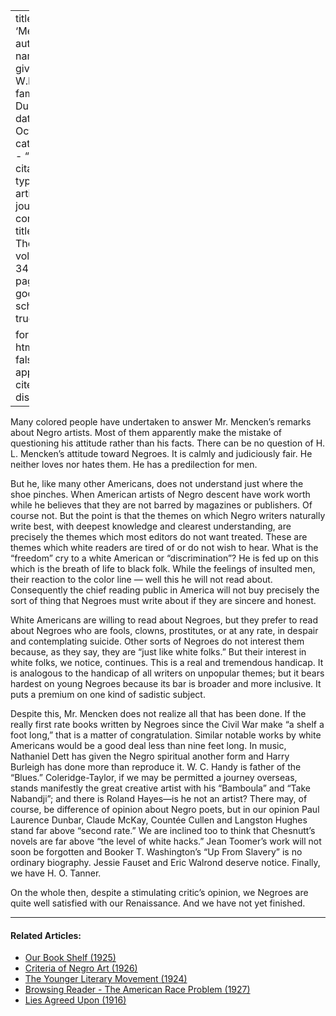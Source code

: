 
---
title: 'Mencken'
author:
  - name:
      given: W.E.B.
      family: Du Bois
date: Oct. 1927
categories: 
  - ""
citation: 
  type: article-journal
  container-title: The Crisis
  volume: 34
  issue: 8
  page: 276
google-scholar: true

format:
  html:
    toc: false
    appendix-cite-as: display
---



Many colored people have undertaken to answer Mr. Mencken's remarks about Negro artists. Most of them apparently make the mistake of questioning his attitude rather than his facts. There can be no question of H. L. Mencken's attitude toward Negroes. It is calmly and judiciously fair. He neither loves nor hates them. He has a predilection for men. 

But he, like many other Americans, does not understand just where the shoe pinches. When American artists of Negro descent have work worth while he believes that they are not barred by magazines or publishers. Of course not. But the point is that the themes on which Negro writers naturally write best, with deepest knowledge and clearest understanding, are precisely the themes which most editors do not want treated. These are themes which white readers are tired of or do not wish to hear. What is the "freedom" cry to a white American or "discrimination"? He is fed up on this which is the breath of life to black folk. While the feelings of insulted men, their reaction to the color line --- well this he will not read about. Consequently the chief reading public in America will not buy precisely the sort of thing that Negroes must write about if they are sincere and honest.

White Americans are willing to read about Negroes, but they prefer to read about Negroes who are fools, clowns, prostitutes, or at any rate, in despair and contemplating suicide. Other sorts of Negroes do not interest them because, as they say, they are "just like white folks." But their interest in white folks, we notice, continues. This is a real and tremendous handicap. It is analogous to the handicap of all writers on unpopular themes; but it bears hardest on young Negroes because its bar is broader and more inclusive. It puts a premium on one kind of sadistic subject.

Despite this, Mr. Mencken does not realize all that has been done. If the really first rate books written by Negroes since the Civil War make "a shelf a foot long," that is a matter of congratulation. Similar notable works by white Americans would be a good deal less than nine feet long. In music, Nathaniel Dett has given the Negro spiritual another form and Harry Burleigh has done more than reproduce it. W. C. Handy is father of the "Blues." Coleridge-Taylor, if we may be permitted a journey overseas, stands manifestly the great creative artist with his "Bamboula" and "Take Nabandji"; and there is Roland Hayes—is he not an artist? There may, of course, be difference of opinion about Negro poets, but in our opinion Paul Laurence Dunbar, Claude McKay, Countée Cullen and Langston Hughes stand far above "second rate." We are inclined too to think that Chesnutt's novels are far above "the level of white hacks." Jean Toomer's work will not soon be forgotten and Booker T. Washington's "Up From Slavery" is no ordinary biography. Jessie Fauset and Eric Walrond deserve notice. Finally, we have H. O. Tanner.

On the whole then, despite a stimulating critic's opinion, we Negroes are quite well satisfied with our Renaissance. And we have not yet finished. 

<!-- Similar articles start here -->

<hr>
#### Related Articles:

* [Our Book Shelf (1925)](/Volumes/31/01/our_bookshelf.html)
* [Criteria of Negro Art (1926)](/Volumes/32/06/criteria_of_negro_art.html)
* [The Younger Literary Movement (1924)](/Volumes/27/04/younger_movement.html)
* [Browsing Reader - The American Race Problem (1927)](/Volumes/34/07/browsing_reader.html)
* [Lies Agreed Upon (1916)](/Volumes/11/04/lies_agreed_upon.html)

<!-- Similar articles end here -->